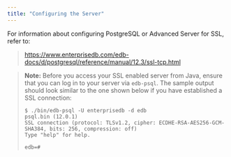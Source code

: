 ```yaml
---
title: "Configuring the Server"
---
```


<div id="configuring_the_server" class="registered_link"></div>


For information about configuring PostgreSQL or Advanced Server for SSL, refer to:

> <https://www.enterprisedb.com/edb-docs/d/postgresql/reference/manual/12.3/ssl-tcp.html>

> **Note:** Before you access your SSL enabled server from Java, ensure that you can log in to your server via `edb-psql`. The sample output should look similar to the one shown below if you have established a SSL connection:
>
> ```text
> $ ./bin/edb-psql -U enterprisedb -d edb
> psql.bin (12.0.1)
> SSL connection (protocol: TLSv1.2, cipher: ECDHE-RSA-AES256-GCM-SHA384, bits: 256, compression: off)
> Type "help" for help.
>
> edb=#
> ```

